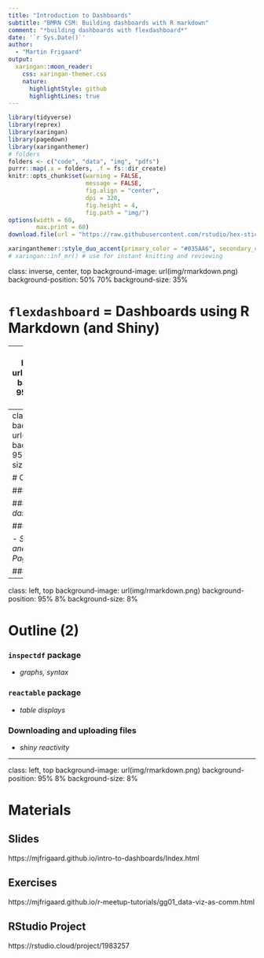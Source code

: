 ```yaml
---
title: "Introduction to Dashboards"
subtitle: "BMRN CSM: Building dashboards with R markdown"
comment: "*building dashboards with flexdashboard*"
date: '`r Sys.Date()`'
author: 
  - "Martin Frigaard"
output:
  xaringan::moon_reader:
    css: xaringan-themer.css
    nature:
      highlightStyle: github
      highlightLines: true
---
```


```r
library(tidyverse)
library(reprex)
library(xaringan)
library(pagedown)
library(xaringanthemer)
# folders
folders <- c("code", "data", "img", "pdfs")
purrr::map(.x = folders, .f = fs::dir_create)
knitr::opts_chunk$set(warning = FALSE, 
                      message = FALSE, 
                      fig.align = "center", 
                      dpi = 320, 
                      fig.height = 4, 
                      fig.path = "img/")
options(width = 60, 
        max.print = 60)
download.file(url = "https://raw.githubusercontent.com/rstudio/hex-stickers/master/PNG/rmarkdown.png", destfile = "img/rmarkdown.png")
```

```r
xaringanthemer::style_duo_accent(primary_color = "#035AA6", secondary_color = "#03A696")
# xaringan::inf_mr() # use for instant knitting and reviewing
```

class: inverse, center, top
background-image: url(img/rmarkdown.png)
background-position: 50% 70%
background-size: 35%

# `flexdashboard` = Dashboards using R Markdown (and Shiny)

---
class: left, top
background-image: url(img/rmarkdown.png)
background-position: 95% 8%
background-size: 8%

# Load the packages 

<br><br><br><br>

```r
install.packages(c("tidyverse", "inspectdf", 
                   "flexdashboard", "reactable")
library(tidyverse)
library(inspectdf)
library(flexdashboard)
library(reactable)
```

```r
library(tidyverse)
library(inspectdf)
library(flexdashboard)
library(reactable)
```

---
class: left, top
background-image: url(img/rmarkdown.png)
background-position: 95% 8%
background-size: 8%

# Outline (1)



###  Recap `rmarkdown`

### *What belongs in a dashboard*?

### Layouts

  - *Sidebars, Columns, and Rows*  
  - *Multiple Pages, Tabs*

### Themes 

---
class: left, top
background-image: url(img/rmarkdown.png)
background-position: 95% 8%
background-size: 8%

# Outline (2)


### `inspectdf` package 

  - *graphs, syntax* 

### `reactable` package 

  - *table displays*

### Downloading and uploading files

  - *shiny reactivity*


---
class: left, top
background-image: url(img/rmarkdown.png)
background-position: 95% 8%
background-size: 8%

# Materials

## Slides 

https://mjfrigaard.github.io/intro-to-dashboards/Index.html

## Exercises 

https://mjfrigaard.github.io/r-meetup-tutorials/gg01_data-viz-as-comm.html

## RStudio Project

https://rstudio.cloud/project/1983257

